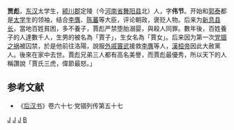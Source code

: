 '''贾彪'''，[[东汉|东汉]]太学生，[[颍川郡|颍川郡]]定陵（今[[河南省|河南省]][[舞阳县|舞阳县]]北）人，字'''伟节'''。开始和[[郭泰|郭泰]]都是[[太学|太学]]生的领袖，结合[[李膺|李膺]]、[[陈蕃|陈蕃]]等大臣，评论朝政，褒贬人物。后来为[[新息|新息]][[县长|县长]]，當地百姓貧困，多不養子，賈彪严禁堕胎溺婴，與殺人同罪。數年後，百姓養子的人達數千人，生男的被名為「賈子」，生女名為「賈女」。后来因为第一次[[党锢之祸|党锢之祸]]被囚禁，於是他前往洛陽，說服[[外戚|外戚]][[竇武|竇武]]援救[[李膺|李膺]]等人，[[漢桓帝|漢桓帝]]因此大赦黨人。後來在家中去世。賈彪兄弟三人都有高名美譽，而賈彪最優秀，所以天下的人稱讚說「賈氏三虎，偉節最怒。」

==参考文献==
*《[[后汉书|后汉书]]》卷六十七·党锢列传第五十七

[[Category:東漢政治人物|J]]
[[Category:舞阳人|J]]
[[Category:黨錮之禍|J]]
[[Category:贾姓|B]]